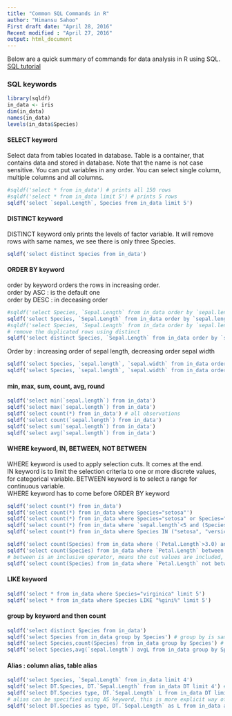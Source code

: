 ```yaml
---
title: "Common SQL Commands in R"
author: "Himansu Sahoo"
First draft date: "April 28, 2016"
Recent modified : "April 27, 2016"
output: html_document
---
```


Below are a quick summary of commands for data analysis in R using SQL.
[SQL tutorial](https://www.1keydata.com/sql/sql.html)

### SQL keywords
```r
library(sqldf)
in_data <- iris
dim(in_data)
names(in_data)
levels(in_data$Species)
```

#### SELECT keyword
Select data from tables located in database. Table is a container, that contains data and stored in database. Note that the name is not case sensitive. You can put variables in any order. You can select single column, multiple columns and all columns.

```r
#sqldf('select * from in_data') # prints all 150 rows
#sqldf('select * from in_data limit 5') # prints 5 rows
sqldf('select `sepal.Length`, Species from in_data limit 5')
```

#### DISTINCT keyword

DISTINCT keyword only prints the levels of factor variable. It will remove rows with same names, we see there is only three Species.
```r
sqldf('select distinct Species from in_data')
```

#### ORDER BY keyword

order by keyword orders the rows in increasing order.  
order by ASC : is the default one  
order by DESC : in deceasing order

```r
#sqldf('select Species, `Sepal.Length` from in_data order by `sepal.length` limit 10')
sqldf('select Species, `Sepal.Length` from in_data order by `sepal.length` ASC limit 10') # same as the above
#sqldf('select Species, `Sepal.Length` from in_data order by `sepal.length` DESC limit 10') # decreasing order
# remove the duplicated rows using distinct 
sqldf('select distinct Species, `Sepal.Length` from in_data order by `sepal.length` limit 10')
```

Order by : increasing order of sepal length, decreasing order sepal width
```r
sqldf('select Species, `sepal.length`, `sepal.width` from in_data order by `sepal.length` limit 10')
sqldf('select Species, `sepal.length`, `sepal.width` from in_data order by `sepal.length`,`sepal.width` DESC limit 10')
```

#### min, max, sum, count, avg, round

```r
sqldf('select min(`sepal.length`) from in_data')
sqldf('select max(`sepal.length`) from in_data')
sqldf('select count(*) from in_data') # all observations
sqldf('select count(`sepal.length`) from in_data')
sqldf('select sum(`sepal.length`) from in_data')
sqldf('select avg(`sepal.length`) from in_data')
```

#### WHERE keyword, IN, BETWEEN, NOT BETWEEN

WHERE keyword is used to apply selection cuts. It comes at the end.  
IN keyword is to limit the selection criteria to one or more discrete values, for categorical variable.
BETWEEN keyword is to select a range for continuous variable.  
WHERE keyword has to come before ORDER BY keyword

```r
sqldf('select count(*) from in_data')
sqldf('select count(*) from in_data where Species="setosa"')
sqldf('select count(*) from in_data where Species="setosa" or Species="versicolor"')
sqldf('select count(*) from in_data where `sepal.length`<5 and (Species="setosa" or Species="versicolor")')
sqldf('select count(*) from in_data where Species IN ("setosa", "versicolor")')

sqldf('select count(Species) from in_data where (`Petal.Length`>3.0) and (`Petal.Length`<5.0) order by `Petal.Length`') # 53 entries
sqldf('select count(Species) from in_data where `Petal.Length` between 3.0 AND 5.0 order by `Petal.Length`') # 58 entries
# between is an inclusive operator, means the cut values are included, thats why it got 5 entries more.
sqldf('select count(Species) from in_data where `Petal.Length` not between 3.0 AND 5.0 order by `Petal.Length`')
```

#### LIKE keyword
```r
sqldf('select * from in_data where Species="virginica" limit 5')
sqldf('select * from in_data where Species LIKE "%gini%" limit 5')
```

#### group by keyword and then count
```r
sqldf('select distinct Species from in_data')
sqldf('select Species from in_data group by Species') # group by is same as distinct
sqldf('select Species,count(Species) from in_data group by Species') # for each species, print total observations
sqldf('select Species,avg(`sepal.length`) avgL from in_data group by Species') # for each species, print the average of sepal length, avgL is column alias
```

#### Alias : column alias, table alias
```r
sqldf('select Species, `Sepal.Length` from in_data limit 4')
sqldf('select DT.Species, DT.`Sepal.Length` from in_data DT limit 4') # table alias
sqldf('select DT.Species type, DT.`Sepal.Length` L from in_data DT limit 4') # column alias
# alias can be specified using AS keyword, this is more explicit way of calling
sqldf('select DT.Species as type, DT.`Sepal.Length` as L from in_data as DT limit 4')
```




